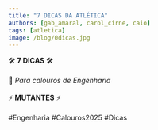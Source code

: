 ```yaml
---
title: "7 DICAS DA ATLÉTICA"
authors: [gab_amaral, carol_cirne, caio]
tags: [atletica]
image: /blog/0dicas.jpg
---
```


🛠️  **7  DICAS**  🛠️  
⠀⠀⠀⠀⠀⠀⠀⠀⠀  
📌 *Para calouros de Engenharia*  
⠀⠀⠀⠀⠀⠀⠀⠀⠀  
⚡ **MUTANTES** ⚡  
⠀⠀⠀⠀⠀⠀⠀⠀⠀  
#Engenharia #Calouros2025 #Dicas